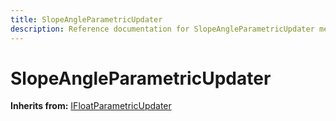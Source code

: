```yaml
---
title: SlopeAngleParametricUpdater
description: Reference documentation for SlopeAngleParametricUpdater meta class
---
```



# SlopeAngleParametricUpdater

**Inherits from:** [IFloatParametricUpdater](/classes/ifloatparametricupdater)

<ClassDetails file="/db/classes/SlopeAngleParametricUpdater.4b0903b36bf1.json" />
